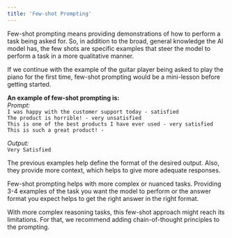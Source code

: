 ```yaml
---
title: 'Few-shot Prompting'
---
```


Few-shot prompting means providing demonstrations of how to perform a task being asked for. So, in addition to the broad, general knowledge the AI model has, the few shots are specific examples that steer the model to perform a task in a more qualitative manner.

If we continue with the example of the guitar player being asked to play the piano for the first time, few-shot prompting would be a mini-lesson before getting started.

**An example of few-shot prompting is:** <br />
_Prompt:_
<br />`I was happy with the customer support today - satisfied`
<br /> `The product is horrible! - very unsatisfied`
<br /> `This is one of the best products I have ever used - very satisfied`
<br /> `This is such a great product! -`

_Output:_
<br />`Very Satisfied`

The previous examples help define the format of the desired output. Also, they provide more context, which helps to give more adequate responses.

Few-shot prompting helps with more complex or nuanced tasks. Providing 3-4 examples of the task you want the model to perform or the answer format you expect helps to get the right answer in the right format.

With more complex reasoning tasks, this few-shot approach might reach its limitations. For that, we recommend adding chain-of-thought principles to the prompting.